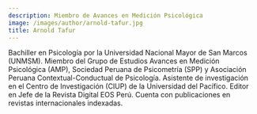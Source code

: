 ```yaml
---
description: Miembro de Avances en Medición Psicológica
image: /images/author/arnold-tafur.jpg
title: Arnold Tafur
---
```


Bachiller en Psicología por la Universidad Nacional Mayor de San Marcos (UNMSM). Miembro del Grupo de Estudios Avances en Medición Psicológica (AMP), Sociedad Peruana de Psicometría (SPP) y Asociación Peruana Contextual-Conductual de Psicología. Asistente de investigación en el Centro de Investigación (CIUP) de la Universidad del Pacífico. Editor en Jefe de la Revista Digital EOS Perú. Cuenta con publicaciones en revistas internacionales indexadas.